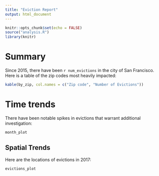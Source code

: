 ```yaml
---
title: "Eviction Report"
output: html_document
---
```


```r
knitr::opts_chunk$set(echo = FALSE)
source("analysis.R")
library(knitr)
```

# Summary

Since 2015, there have been `r num_evictions` in the city of San Francisco. Here is a table of the zip codes most heavily impacted:

```r
kable(by_zip, col.names = c("Zip code", "Number of Evictions"))
```

# Time trends
There have been notable spikes in evictions that warrant additional investigation:

```r
month_plot
```

## Spatial Trends
Here are the locations of evictions in 2017:

```r
evictions_plot
```
